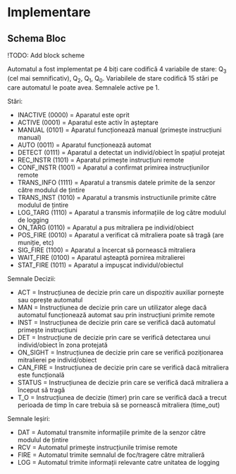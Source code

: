 # Implementare

## Schema Bloc

!TODO: Add block scheme

Automatul a fost implementat pe 4 biți care codifică 4 variabile de stare: Q~3~ (cel mai semnificativ), Q~2~, Q~1~, Q~0~. Variabilele de stare codifică 15 
stări pe care automatul le poate avea. Semnalele active pe 1.

Stări:

* INACTIVE (0000) = Aparatul este oprit
* ACTIVE (0001) = Aparatul este activ în așteptare
* MANUAL (0101) = Aparatul funcționează manual (primește instrucțiuni manual)
* AUTO (0011) = Aparatul funcționează automat
* DETECT (0111) = Aparatul a detectat un individ/obiect în spațiul protejat
* REC_INSTR (1101) = Aparatul primește instrucțiuni remote
* CONF_INSTR (1001) = Aparatul a confirmat primirea instrucțiunilor remote
* TRANS_INFO (1111) = Aparatul a transmis datele primite de la senzor către modulul de țintire
* TRANS_INST (1010) = Aparatul a transmis instructiunile primite către modulul de țintire
* LOG_TARG (1110) = Aparatul a transmis informațiile de log către modulul de logging
* ON_TARG (0110) = Aparatul a pus mitraliera pe individ/obiect
* POS_FIRE (0010) = Aparatul a verificat că mitraliera poate să tragă (are muniție, etc)
* SIG_FIRE (1100) = Aparatul a încercat să pornească mitraliera
* WAIT_FIRE (0100) = Aparatul așteaptă pornirea mitralierei
* STAT_FIRE (1011) = Aparatul a impușcat individul/obiectul

Semnale Decizii:

* ACT = Instrucțiunea de decizie prin care un dispozitiv auxiliar pornește sau oprește automatul
* MAN = Instrucțiunea de decizie prin care un utilizator alege dacă automatul funcționează automat sau prin instrucțiuni primite remote
* INST = Instrucțiunea de decizie prin care se verifică dacă automatul primește instrucțiuni
* DET = Instrucțiune de decizie prin care se verifică detectarea unui individ/obiect în zona protejată
* ON_SIGHT = Instrucțiunea de decizie prin care se verifică poziționarea mitralierei pe individ/obiect
* CAN_FIRE = Instrucțiunea de decizie prin care se verifică dacă mitraliera este funcțională
* STATUS = Instrucțiunea de decizie prin care se verifică dacă mitraliera a început să tragă
* T_O = Instrucțiunea de decizie (timer) prin care se verifică dacă a trecut perioada de timp în care trebuia să se pornească mitraliera (time_out)

Semnale Ieșiri:

* DAT = Automatul transmite informațiile primite de la senzor către modulul de țintire
* RCV = Automatul primește instrucțiunile trimise remote
* FIRE = Automatul trimite semnalul de foc/tragere către mitralieră
* LOG = Automatul trimite informații relevante catre unitatea de logging

